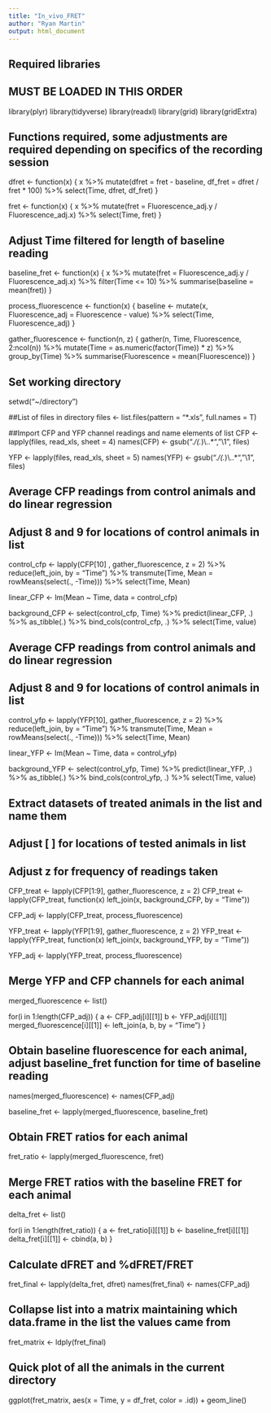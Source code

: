 ```yaml
---
title: "In_vivo_FRET"
author: "Ryan Martin"
output: html_document
---
```


## Required libraries 
## MUST BE LOADED IN THIS ORDER
library(plyr)
library(tidyverse)
library(readxl)
library(grid)
library(gridExtra)

## Functions required, some adjustments are required depending on specifics of the recording session
dfret <- function(x) {
  x %>%
    mutate(dfret = fret - baseline,
           df_fret = dfret / fret * 100) %>%
    select(Time, dfret, df_fret)
}

fret <- function(x) {
  x %>% 
    mutate(fret = Fluorescence_adj.y / Fluorescence_adj.x) %>%
    select(Time, fret)
}

## Adjust Time filtered for length of baseline reading
baseline_fret <- function(x) {
  x %>% 
    mutate(fret = Fluorescence_adj.y / Fluorescence_adj.x) %>%
    filter(Time <= 10) %>%
    summarise(baseline = mean(fret))
}

process_fluorescence <- function(x) {
  baseline <- mutate(x, Fluorescence_adj = Fluorescence - value) %>%
    select(Time, Fluorescence_adj)
}

gather_fluorescence <- function(n, z) {
  gather(n, Time, Fluorescence, 2:ncol(n)) %>%
    mutate(Time = as.numeric(factor(Time)) * z) %>%
    group_by(Time) %>%
    summarise(Fluorescence = mean(Fluorescence)) 
}

## Set working directory
setwd("~/directory")

##List of files in directory
files <- list.files(pattern = "*.xls", full.names = T)

##Import CFP and YFP channel readings and name elements of list
CFP <- lapply(files, read_xls, sheet = 4)
names(CFP) <- gsub(".*/(.*)\\..*", "\\1", files)

YFP <- lapply(files, read_xls, sheet = 5)
names(YFP) <- gsub(".*/(.*)\\..*", "\\1", files)

## Average  CFP readings from control animals and do linear regression
## Adjust 8 and 9 for locations of control animals in list
control_cfp <- lapply(CFP[10] , gather_fluorescence, z = 2) %>%
  reduce(left_join, by = "Time") %>%
  transmute(Time, Mean = rowMeans(select(., -Time))) %>%
  select(Time, Mean)

linear_CFP <- lm(Mean ~ Time, data = control_cfp)

background_CFP <- select(control_cfp, Time) %>%
  predict(linear_CFP, .) %>%
  as_tibble(.) %>%
  bind_cols(control_cfp, .) %>%
  select(Time, value)

## Average  CFP readings from control animals and do linear regression
## Adjust 8 and 9 for locations of control animals in list

control_yfp <- lapply(YFP[10], gather_fluorescence, z = 2) %>%
  reduce(left_join, by = "Time") %>%
  transmute(Time, Mean = rowMeans(select(., -Time))) %>%
  select(Time, Mean)

linear_YFP <- lm(Mean ~ Time, data = control_yfp)

background_YFP <- select(control_yfp, Time) %>%
  predict(linear_YFP, .) %>%
  as_tibble(.) %>%
  bind_cols(control_yfp, .) %>%
  select(Time, value)

## Extract datasets of treated animals in the list and name them
## Adjust [ ] for locations of tested animals in list
## Adjust z for frequency of readings taken
CFP_treat <- lapply(CFP[1:9], gather_fluorescence, z = 2)
CFP_treat <- lapply(CFP_treat, function(x) 
                        left_join(x, background_CFP, by = "Time"))

CFP_adj <- lapply(CFP_treat, process_fluorescence)


YFP_treat <- lapply(YFP[1:9], gather_fluorescence, z = 2)
YFP_treat <- lapply(YFP_treat, function(x) 
                        left_join(x, background_YFP, by = "Time"))

YFP_adj <- lapply(YFP_treat, process_fluorescence)

## Merge YFP and CFP channels for each animal
merged_fluorescence <- list()

for(i in 1:length(CFP_adj)) {
  a <- CFP_adj[i][[1]]
  b <- YFP_adj[i][[1]]
  merged_fluorescence[i][[1]] <- left_join(a, b, by = "Time")
}

## Obtain baseline fluorescence for each animal, adjust baseline_fret function for time of baseline reading
names(merged_fluorescence) <- names(CFP_adj)

baseline_fret <- lapply(merged_fluorescence, baseline_fret)

## Obtain FRET ratios for each animal
fret_ratio <- lapply(merged_fluorescence, fret)

## Merge FRET ratios with the baseline FRET for each animal
delta_fret <- list()

for(i in 1:length(fret_ratio)) {
  a <- fret_ratio[i][[1]]
  b <- baseline_fret[i][[1]]
  delta_fret[i][[1]] <- cbind(a, b)
}

## Calculate dFRET and %dFRET/FRET
fret_final <- lapply(delta_fret, dfret)
names(fret_final) <- names(CFP_adj)

## Collapse list into a matrix maintaining which data.frame in the list the values came from
fret_matrix <- ldply(fret_final)

## Quick plot of all the animals in the current directory
ggplot(fret_matrix, aes(x = Time, y = df_fret, color = .id)) + 
  geom_line() 

